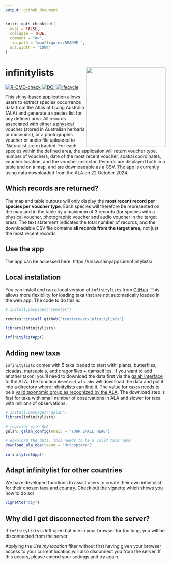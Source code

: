 ```yaml
---
output: github_document
---
```


<!-- README.md is generated from README.Rmd. Please edit that file -->

```r
knitr::opts_chunk$set(
  eval = FALSE,
  collapse = TRUE,
  comment = "#>",
  fig.path = "man/figures/README-",
  out.width = "100%"
)
```

# infinitylists <img src="inst/figs/infinitylist_hex.png" align="right" alt="" width="250" />

<!-- badges: start -->
[![R-CMD-check](https://github.com/traitecoevo/infinitylists/actions/workflows/R-CMD-check.yaml/badge.svg)](https://github.com/traitecoevo/infinitylists/actions/workflows/R-CMD-check.yaml)
[![DOI](https://zenodo.org/badge/DOI/10.5281/zenodo.12677594.svg)](https://doi.org/10.5281/zenodo.12677594)
[![lifecycle](https://img.shields.io/badge/lifecycle-stable-brightgreen.svg)](https://lifecycle.r-lib.org/articles/stages.html#stable)
<!-- badges: end -->

This shiny-based application allows users to extract species occurrence data from the Atlas of Living Australia (ALA) and generate a species list for any defined area. All records associated with either a physical voucher (stored in Australian herbaria or museums), or a photographic voucher or audio file uploaded to iNaturalist are extracted. For each species within the defined area, the application will return voucher type, number of vouchers, date of the most recent voucher, spatial coordinates, voucher location, and the voucher collector. Records are displayed both in a table and on a map, and are downloadable as a CSV. The app is currently using data downloaded from the ALA on 22 October 2024.

## Which records are returned?

The map and table outputs will only display the **most recent record per species per voucher type**. Each species will therefore be represented on the map and in the table by a maximum of 3 records (for species with a physical voucher, photographic voucher and audio voucher in the target area). The text statement indicates the total number of records, and the downloadable CSV file contains **all records from the target area**, not just the most recent records. 

## Use the app 

The app can be accessed here: https://unsw.shinyapps.io/infinitylists/ 


## Local installation

You can install and run a local version of `infinitylists` from [GitHub](https://github.com/traitecoevo/infinitylists). This allows more flexibility for loading taxa that are not automatically loaded in the web app.  The code to do this is:

```r
# install.packages("remotes")

remotes::install_github("traitecoevo/infinitylists")

library(infinitylists)

infinitylistApp()
```


## Adding new taxa

`infinitylists` comes with 5 taxa loaded to start with: plants, butterflies, cicadas, marsupials, and dragonflies + damselflies. If you want to add another taxon, you'll need to download the data first via the [galah interface](https://github.com/AtlasOfLivingAustralia/galah-R) to the ALA. The function `download_ala_obs` will download the data and put it into a directory where infinitylists can find it. The value for `taxon` needs to be a [valid taxonomic group as recognized by the ALA](https://support.ala.org.au/support/solutions/articles/6000261677-taxonomy-a-species-filing-system).  The download step is fast for taxa with small number of observations in ALA and slower for taxa with millions of observations.  

```r

# install.packages("galah")
library(infinitylists)

# register with ALA
galah::galah_config(email = "YOUR EMAIL HERE")

# download the data, this needs to be a valid taxa name
download_ala_obs(taxon = "Orthoptera")

infinitylistApp()
```

## Adapt infinitylist for other countries

We have developed functions to assist users to create their own infinitylist for their chosen taxa and country. Check out the vignette which shows you how to do so!

```r
vignette("diy")
```

## Why did I get disconnected from the server?

If `infinitylists` is left open but idle in your browser for too long, you will be disconnected from the server. 

Applying the *Use my location* filter without first having given your browser access to your current location will also disconnect you from the server. If this occurs, please amend your settings and try again. 
